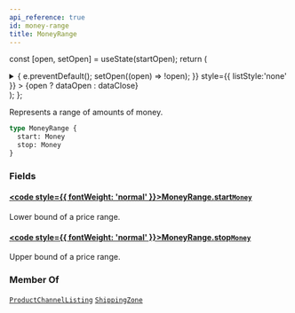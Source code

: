 ```yaml
---
api_reference: true
id: money-range
title: MoneyRange
---
```






const [open, setOpen] = useState(startOpen);
return (
<details {...(open ? { open: true } : {})} className="details" style={{ border:'none', boxShadow:'none', background:'var(--ifm-background-color)' }}>
<summary
onClick={(e) => {
e.preventDefault();
setOpen((open) => !open);
}}
style={{ listStyle:'none' }} >
{open ? dataOpen : dataClose}
</summary>
{open && children}
</details>
);
};

Represents a range of amounts of money.

```graphql
type MoneyRange {
  start: Money
  stop: Money
}
```

### Fields

#### [<code style={{ fontWeight: 'normal' }}>MoneyRange.<b>start</b></code>](#)<Bullet />[`Money`](../../../api-reference/miscellaneous/objects/money.mdx) <Badge class="badge badge--secondary" text="object"/> <Badge class="badge badge--secondary" text="miscellaneous"/>

Lower bound of a price range.

#### [<code style={{ fontWeight: 'normal' }}>MoneyRange.<b>stop</b></code>](#)<Bullet />[`Money`](../../../api-reference/miscellaneous/objects/money.mdx) <Badge class="badge badge--secondary" text="object"/> <Badge class="badge badge--secondary" text="miscellaneous"/>

Upper bound of a price range.

### Member Of

[`ProductChannelListing`](../../../api-reference/products/objects/product-channel-listing.mdx) <Badge class="badge badge--secondary" text="object"/><Bullet />[`ShippingZone`](../../../api-reference/shipping/objects/shipping-zone.mdx) <Badge class="badge badge--secondary" text="object"/>
